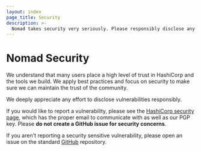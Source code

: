 ```yaml
---
layout: index
page_title: Security
description: >-
  Nomad takes security very seriously. Please responsibly disclose any security vulnerabilities found and we'll handle it quickly.
---
```


# Nomad Security

We understand that many users place a high level of trust in HashiCorp and the tools we build. We apply best practices and focus on security to make sure we can maintain the trust of the community.

We deeply appreciate any effort to disclose vulnerabilities responsibly.

If you would like to report a vulnerability, please see the [HashiCorp security page](https://www.hashicorp.com/security), which has the proper email to communicate with as well as our PGP key. Please **do not create a GitHub issue for security concerns**.

If you aren't reporting a security sensitive vulnerability, please open an issue on the standard [GitHub](https://github.com/hernad/nomad) repository.
